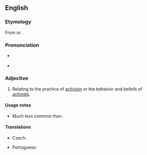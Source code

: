 ==English==

===Etymology===
From {{affix|en|activist|-ic}} or {{affix|en|active|-istic}}.

===Pronunciation===
* {{a|US}} {{IPA|/æk.tɪˈvɪst.ɪk/|lang=en}}
* {{rhymes|ɪstɪk|lang=en}}

===Adjective===
{{en-adj}}

# Relating to the practice of [[activism]] or the behavior and beliefs of [[activists]].

====Usage notes====
* Much less common than {{m|en|activist|pos=adjective}}.

====Translations====
{{trans-see|activist|[[activist#Adjective|activist]]}}

{{trans-top|relating to the practice of activism or the behavior and beliefs of activists}}
* Czech: {{t|cs|aktivistický|m}}
{{trans-mid}}
* Portuguese: {{t+|pt|ativista}}
{{trans-bottom}}